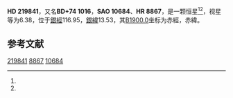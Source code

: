 {{Starbox begin
| name = HD 219841
}}
{{Starbox observe
| epoch = [[J2000.0|J2000.0]]
| constell = {{星座名待查}}<ref name=SIMBAD>{{cite web
 | url=http://simbad.u-strasbg.fr/simbad/sim-id?Ident=HR+8867
 | title =Pulsating variable Star
 | publisher=Centre de Données astronomiques de Strasbourg
 | work=SIMBAD
 | accessdate=2012-07-13}}</ref><ref name=DATA>{{cite web
 | url=http://vizier.u-strasbg.fr/viz-bin/VizieR-5?-out.add=.&-source=5050&-corr=PK=HR&-out.max=9999&HR=8867
 | title=VizieR Detailed Page
 | accessdate=2012-07-13
 | archive-date=2019-02-16
 | archive-url=https://web.archive.org/web/20190216102828/http://vizier.u-strasbg.fr/viz-bin/VizieR-5?-out.add=.&-source=5050&-corr=PK=HR&-out.max=9999&HR=8867
 | dead-url=no
 }}</ref>
| 星官 = 
| ra = {{RA|23|17|18.9}}<ref name=SIMBAD /><ref name=DATA />
| dec = {{DEC|+75|17|57}}<ref name=SIMBAD /><ref name=DATA />
| appmag_v = 6.38<ref name=SIMBAD /><ref name=DATA />
}}
{{Starbox character
| class = A2V s<ref name=SIMBAD /><ref name=DATA />
| b-v = 0.03<ref name=SIMBAD /><ref name=DATA />
| u-b = 0.03<ref name=SIMBAD /><ref name=DATA />
| r-i = <ref name=SIMBAD /><ref name=DATA />
| variable = 
}}
{{Starbox astrometry
| radial_v = 0.03
| prop_mo_ra = -8
| parallax = 
| p_error = 
}}
{{Starbox catalog
| names =BD+74 1016，[[SAO星表|SAO]] 10684，[[HD星表|HD]] 219841，[[HR星表|HR]] 8867}}
{{Starbox reference |Simbad=HR+8867}}
{{Starbox end}}

'''HD 219841'''，又名'''BD+74 1016'''，'''SAO 10684'''、'''HR 8867'''，是一颗恒星<ref name=SIMBAD /><ref name=DATA />，视星等为6.38，位于[[銀道座標系|銀經]]116.95，[[銀道座標系|銀緯]]13.53，其[[B1900.0|B1900.0]]坐标为赤經{{RA|23|13|47.3}}，赤緯{{DEC|+74|13.53|10}}。

== 参考文献 ==
{{reflist}}

{{star-stub}}

[[Category:HD和HDE天體|219841]]
[[Category:HR天體|8867]]
[[Category:SAO天體|10684]]